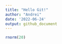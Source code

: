```yaml
---
title: "Hello Git!"
author: "Andrei"
date: '2022-06-24'
output: github_document
---
```


```r
rnorm(20)
```


